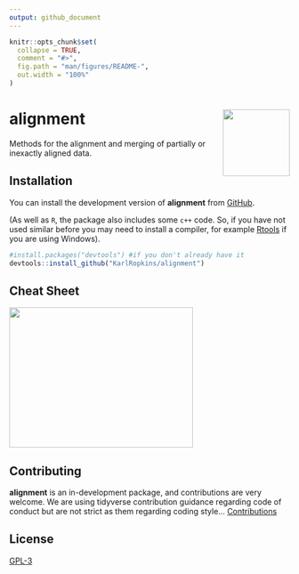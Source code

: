 ```yaml
---
output: github_document
---
```


<!-- README.md is generated from README.Rmd. Please edit that file -->

```r
knitr::opts_chunk$set(
  collapse = TRUE,
  comment = "#>",
  fig.path = "man/figures/README-",
  out.width = "100%"
)
```

# alignment <img src="man/figures/logo.png" align="right" alt="" width="120" />


<!-- badges: start -->
<!-- badges: end -->

Methods for the alignment and merging of partially or inexactly
aligned data.

## Installation

You can install the development version of **alignment** from [GitHub](https://github.com/). 

(As well as `R`, the package also includes some `c++` code. So, if you have not used similar before you may need to install a compiler, for example [Rtools](https://cran.r-project.org/bin/windows/Rtools/) if you are using Windows).


```r
#install.packages("devtools") #if you don't already have it
devtools::install_github("KarlRopkins/alignment")
```


## Cheat Sheet

<a href="reference/figures/alignment_cheatsheet.pdf"><img src="reference/figures/align_cheatsheet_thumb.png" width="330" height="252"/></a>


## Contributing
**alignment** is an in-development package, and contributions are very welcome. We are using tidyverse contribution guidance regarding code of conduct but are not strict as them regarding coding style...  [Contributions](https://karlropkins.github.io/alignment/CONTRIBUTING.html)   

## License
[GPL-3](https://karlropkins.github.io/alignment/LICENSE.html)

